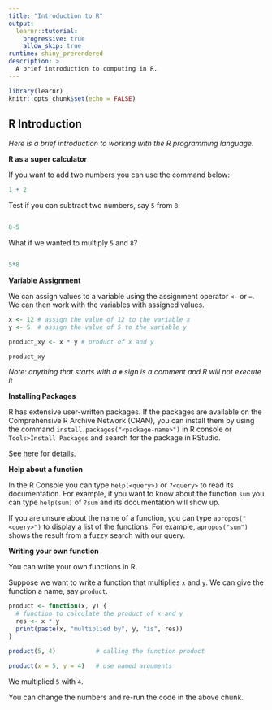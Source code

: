 ```yaml
---
title: "Introduction to R"
output: 
  learnr::tutorial:
    progressive: true
    allow_skip: true
runtime: shiny_prerendered
description: >
  A brief introduction to computing in R.
---
```


```r
library(learnr)
knitr::opts_chunk$set(echo = FALSE)
```

## R Introduction 

*Here is a brief introduction to working with the R programming language.*

**R as a super calculator**

If you want to add two numbers you can use the command below:

```r
1 + 2
```

Test if you can subtract two numbers, say `5` from `8`:

```r

```

```r
8-5
```

What if we wanted to multiply `5` and `8`?

```r

```

```r
5*8
```

**Variable Assignment**

We can assign values to a variable using the assignment operator `<-` or `=`. We can then work with the variables with assigned values.

```r
x <- 12 # assign the value of 12 to the variable x
y <- 5  # assign the value of 5 to the variable y

product_xy <- x * y # product of x and y

product_xy
```

*Note: anything that starts with a `#` sign is a comment and R will not execute it*

**Installing Packages**

R has extensive user-written packages. If the packages are available on the Comprehensive R Archive Network (CRAN), you can install them by using the command `install.packages("<package-name>")` in R console or `Tools>Install Packages` and search for the package in RStudio.

See [here](https://rstudio-education.github.io/hopr/packages2.html) for details.

**Help about a function**

In the R Console you can type `help(<query>)` or `?<query>` to read its documentation. For example, if you want to know about the function `sum` you can type `help(sum)` of `?sum` and its documentation will show up.

If you are unsure about the name of a function, you can type `apropos("<query>")` to display a list of the functions. For example, `apropos("sum")` shows the result from a fuzzy search with our query.

**Writing your own function**

You can write your own functions in R.

Suppose we want to write a function that multiplies `x` and `y`. We can give the function a name, say `product`. 

```r
product <- function(x, y) {
  # function to calculate the product of x and y
  res <- x * y
  print(paste(x, "multiplied by", y, "is", res))
}

product(5, 4)           # calling the function product

product(x = 5, y = 4)   # use named arguments

```

We multiplied `5` with `4`. 

You can change the numbers and re-run the code in the above chunk.
